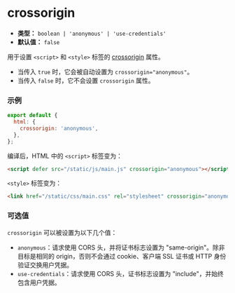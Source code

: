 # crossorigin

- **类型：** `boolean | 'anonymous' | 'use-credentials'`
- **默认值：** `false`

用于设置 `<script>` 和 `<style>` 标签的 [crossorigin](https://developer.mozilla.org/en-US/docs/Web/HTML/Attributes/crossorigin) 属性。

- 当传入 `true` 时，它会被自动设置为 `crossorigin="anonymous"`。
- 当传入 `false` 时，它不会设置 `crossorigin` 属性。

### 示例

```js
export default {
  html: {
    crossorigin: 'anonymous',
  },
};
```

编译后，HTML 中的 `<script>` 标签变为：

```html
<script defer src="/static/js/main.js" crossorigin="anonymous"></script>
```

`<style>` 标签变为：

```html
<link href="/static/css/main.css" rel="stylesheet" crossorigin="anonymous" />
```

### 可选值

`crossorigin` 可以被设置为以下几个值：

- `anonymous`：请求使用 CORS 头，并将证书标志设置为 "same-origin"。除非目标是相同的 origin，否则不会通过 cookie、客户端 SSL 证书或 HTTP 身份验证交换用户凭据。
- `use-credentials`：请求使用 CORS 头，证书标志设置为 "include"，并始终包含用户凭据。
